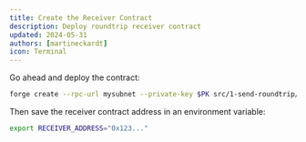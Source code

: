 ```yaml
---
title: Create the Receiver Contract
description: Deploy roundtrip receiver contract
updated: 2024-05-31
authors: [martineckardt]
icon: Terminal
---
```


Go ahead and deploy the contract:

```bash
forge create --rpc-url mysubnet --private-key $PK src/1-send-roundtrip/receiverOnAvalanche L1.sol:ReceiverOnAvalanche L1
```

Then save the receiver contract address in an environment variable:

```bash
export RECEIVER_ADDRESS="0x123..."
```